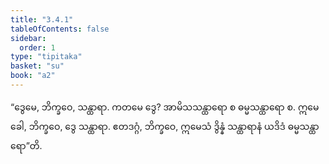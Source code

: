 ```yaml
---
title: "3.4.1"
tableOfContents: false
sidebar:
  order: 1
type: "tipitaka"
basket: "su"
book: "a2"
---
```



<DynamicBreadcrumb />

<Division number="152" book="a2">

<Paragraph number="244" book="a2">
“ဒွေမေ, ဘိက္ခဝေ, သန္ထာရာ. ကတမေ ဒွေ? အာမိသသန္ထာရော စ ဓမ္မသန္ထာရော စ. ဣမေ ခေါ, ဘိက္ခဝေ, ဒွေ သန္ထာရာ. ဧတဒဂ္ဂံ, ဘိက္ခဝေ, ဣမေသံ ဒွိန္နံ သန္ထာရာနံ ယဒိဒံ ဓမ္မသန္ထာရော”တိ.
</Paragraph>
</Division>